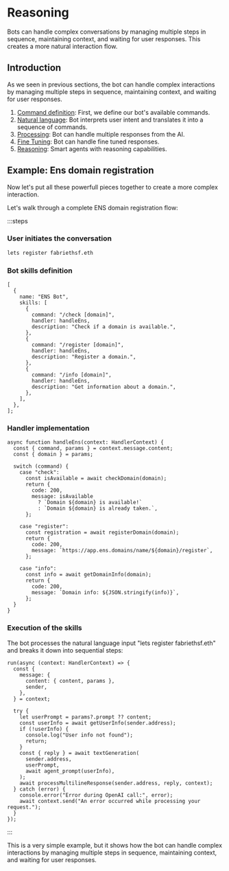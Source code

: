 # Reasoning

Bots can handle complex conversations by managing multiple steps in sequence, maintaining context, and waiting for user responses. This creates a more natural interaction flow.

## Introduction

As we seen in previous sections, the bot can handle complex interactions by managing multiple steps in sequence, maintaining context, and waiting for user responses.

1. [Command definition](/skills/commands.mdx): First, we define our bot's available commands.
2. [Natural language](/skills/natural.mdx): Bot interprets user intent and translates it into a sequence of commands.
3. [Processing](/skills/processing.mdx): Bot can handle multiple responses from the AI.
4. [Fine Tuning](/skills/fine-tuning.mdx): Bot can handle fine tuned responses.
5. [Reasoning](/skills/reasoning.mdx): Smart agents with reasoning capabilities.

## Example: Ens domain registration

Now let's put all these powerfull pieces together to create a more complex interaction.

Let's walk through a complete ENS domain registration flow:

:::steps

### User initiates the conversation

```bash
lets register fabriethsf.eth
```

### Bot skills definition

```tsx
[
  {
    name: "ENS Bot",
    skills: [
      {
        command: "/check [domain]",
        handler: handleEns,
        description: "Check if a domain is available.",
      },
      {
        command: "/register [domain]",
        handler: handleEns,
        description: "Register a domain.",
      },
      {
        command: "/info [domain]",
        handler: handleEns,
        description: "Get information about a domain.",
      },
    ],
  },
];
```

### Handler implementation

```tsx
async function handleEns(context: HandlerContext) {
  const { command, params } = context.message.content;
  const { domain } = params;

  switch (command) {
    case "check":
      const isAvailable = await checkDomain(domain);
      return {
        code: 200,
        message: isAvailable
          ? `Domain ${domain} is available!`
          : `Domain ${domain} is already taken.`,
      };

    case "register":
      const registration = await registerDomain(domain);
      return {
        code: 200,
        message: `https://app.ens.domains/name/${domain}/register`,
      };

    case "info":
      const info = await getDomainInfo(domain);
      return {
        code: 200,
        message: `Domain info: ${JSON.stringify(info)}`,
      };
  }
}
```

### Execution of the skills

The bot processes the natural language input "lets register fabriethsf.eth" and breaks it down into sequential steps:

```tsx
run(async (context: HandlerContext) => {
  const {
    message: {
      content: { content, params },
      sender,
    },
  } = context;

  try {
    let userPrompt = params?.prompt ?? content;
    const userInfo = await getUserInfo(sender.address);
    if (!userInfo) {
      console.log("User info not found");
      return;
    }
    const { reply } = await textGeneration(
      sender.address,
      userPrompt,
      await agent_prompt(userInfo),
    );
    await processMultilineResponse(sender.address, reply, context);
  } catch (error) {
    console.error("Error during OpenAI call:", error);
    await context.send("An error occurred while processing your request.");
  }
});
```

:::

This is a very simple example, but it shows how the bot can handle complex interactions by managing multiple steps in sequence, maintaining context, and waiting for user responses.
